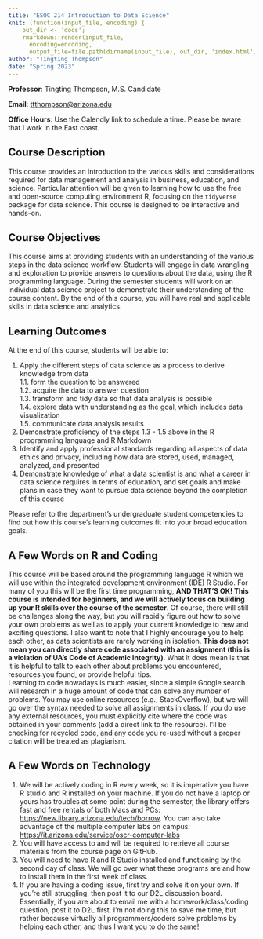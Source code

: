 ```yaml
---
title: "ESOC 214 Introduction to Data Science"
knit: (function(input_file, encoding) {
    out_dir <- 'docs';
    rmarkdown::render(input_file,
      encoding=encoding,
      output_file=file.path(dirname(input_file), out_dir, 'index.html'))})
author: "Tingting Thompson"
date: "Spring 2023"
---
```


**Professor**: Tingting Thompson, M.S. Candidate  

**Email**: [ttthompson@arizona.edu](mailto:ttthompson@arizona.edu?subject=ESOC 214)  

**Office Hours**: Use the Calendly link to schedule a time. Please be aware that I work in the East coast.


## Course Description
This course provides an introduction to the various skills and considerations required for data management and analysis in business, education, and science. Particular attention will be given to learning how to use the free and open-source computing environment R, focusing on the `tidyverse` package for data science. This course is designed to be interactive and hands-on.

## Course Objectives
This course aims at providing students with an understanding of the various steps in the data science workflow. Students will engage in data wrangling and exploration to provide answers to questions about the data, using the R programming language. During the semester students will work on an individual data science project to demonstrate their understanding of the course content. By the end of this course, you will have real and applicable skills in data science and analytics.

## Learning Outcomes
At the end of this course, students will be able to:  

1. Apply the different steps of data science as a process to derive knowledge from data  
1.1. form the question to be answered  
1.2. acquire the data to answer question  
1.3. transform and tidy data so that data analysis is possible  
1.4. explore data with understanding as the goal, which includes data visualization  
1.5. communicate data analysis results  
2. Demonstrate proficiency of the steps 1.3 - 1.5 above in the R programming language and R Markdown
3. Identify and apply professional standards regarding all aspects of data ethics and privacy, including how data are stored, used, managed, analyzed, and presented
4. Demonstrate knowledge of what a data scientist is and what a career in data science requires in terms of education, and set goals and make plans in case they want to pursue data science beyond the completion of this course

Please refer to the department’s undergraduate student competencies to find out how this course’s learning outcomes fit into your broad education goals.

## A Few Words on R and Coding

This course will be based around the programming language R which we will use within the integrated development environment (IDE) R Studio. For many of you this will be the first time programming, **AND THAT’S OK! This course is intended for beginners, and we will actively focus on building up your R skills over the course of the semester**. Of course, there will still be challenges along the way, but you will rapidly figure out how to solve your own problems as well as to apply your current knowledge to new and exciting questions. 
I also want to note that I highly encourage you to help each other, as data scientists are rarely working in isolation. **This does not mean you can directly share code associated with an assignment (this is a violation of UA’s Code of Academic Integrity)**. What it does mean is that it is helpful to talk to each other about problems you encountered, resources you found, or provide helpful tips.  
Learning to code nowadays is much easier, since a simple Google search will research in a huge amount of code that can solve any number of problems. You may use online resources (e.g., StackOverflow), but we will go over the syntax needed to solve all assignments in class. If you do use any external resources, you must explicitly cite where the code was obtained in your comments (add a direct link to the resource). I’ll be checking for recycled code, and any code you re-used without a proper citation will be treated as plagiarism.

## A Few Words on Technology
1. We will be actively coding in R every week, so it is imperative you have R studio and R installed on your machine. If you do not have a laptop or yours has troubles at some point during the semester, the library offers fast and free rentals of both Macs and PCs: [https://new.library.arizona.edu/tech/borrow](https://new.library.arizona.edu/tech/borrow). You can also take advantage of the multiple computer labs on campus: [https://it.arizona.edu/service/oscr-computer-labs](https://it.arizona.edu/service/oscr-computer-labs)
2. You will have access to and will be required to retrieve all course materials from the course page on GitHub.
3. You will need to have R and R Studio installed and functioning by the second day of class. We will go over what these programs are and how to install them in the first week of class.
4. If you are having a coding issue, first try and solve it on your own. If you’re still struggling, then post it to our D2L discussion board. Essentially, if you are about to email me with a homework/class/coding question, post it to D2L first. I’m not doing this to save me time, but rather because virtually all programmers/coders solve problems by helping each other, and thus I want you to do the same! 

